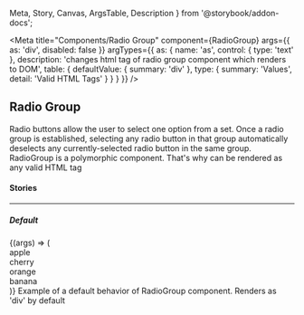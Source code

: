   Meta,
  Story,
  Canvas,
  ArgsTable,
  Description
} from '@storybook/addon-docs';

<Meta
  title="Components/Radio Group"
  component={RadioGroup}
  args={{
    as: 'div',
    disabled: false
  }}
  argTypes={{
    as: {
      name: 'as',
      control: { type: 'text' },
      description:
        'changes html tag of radio group component which renders to DOM',
      table: {
        defaultValue: { summary: 'div' },
        type: { summary: 'Values', detail: 'Valid HTML Tags' }
      }
    }
  }}
/>

## Radio Group

<p
  style={{
    color: 'white',
    padding: '10px',
    fontWeight: 'bold',
    borderRadius: '4px',
    backgroundColor: '#1B5193'
  }}
>
  Radio buttons allow the user to select one option from a set. Once a radio
  group is established, selecting any radio button in that group automatically
  deselects any currently-selected radio button in the same group. RadioGroup is
  a polymorphic component. That's why can be rendered as any valid HTML tag
</p>

#### Stories

<hr />

##### Default

<Canvas>
  <Story name="Default" inline={false}>
    {(args) => (
      <RadioGroup {...args}>
        <div
          style={{ display: 'flex', alignItems: 'center', marginRight: '10px' }}
        >
          <Radio id="apple" value="apple" />
          <label htmlFor="apple">apple</label>
        </div>
        <div
          style={{ display: 'flex', alignItems: 'center', marginRight: '10px' }}
        >
          <Radio id="cherry" value="cherry" />
          <label htmlFor="cherry">cherry</label>
        </div>
        <div
          style={{ display: 'flex', alignItems: 'center', marginRight: '10px' }}
        >
          <Radio id="orange" disabled value="orange" />
          <label htmlFor="orange">orange</label>
        </div>
        <div
          style={{ display: 'flex', alignItems: 'center', marginRight: '10px' }}
        >
          <Radio id="banana" value="banana" />
          <label htmlFor="banana">banana</label>
        </div>
      </RadioGroup>
    )}
  </Story>
</Canvas>

<Description story="Default">
  Example of a default behavior of RadioGroup component. Renders as 'div' by
  default
</Description>

<ArgsTable story="Default" />
